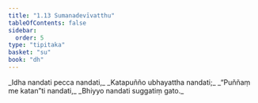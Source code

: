 ```yaml
---
title: "1.13 Sumanadevīvatthu"
tableOfContents: false
sidebar:
  order: 5
type: "tipitaka"
basket: "su"
book: "dh"
---
```



<DynamicBreadcrumb />

<Division number="18" book="dh">

<Paragraph number="19" type="verses" book="dh">
_Idha nandati pecca nandati,_  
_Katapuñño ubhayattha nandati;_  
_“Puññaṃ me katan”ti nandati,_  
_Bhiyyo nandati suggatiṃ gato._
</Paragraph>
</Division>